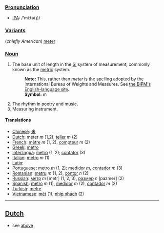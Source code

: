 === [[Pronunciation]] ===
*[[International Phonetic Alphabet|IPA]]: /'miːtə(ɻ)/
=== [[Variant]]s ===
(''chiefly American'') [[meter]]
=== [[Noun]] ===
#The base unit of length in the [[SI]] system of measurement, commonly known as the [[metric]] system.
#:'''Note:''' This, rather than ''meter'' is the spelling adopted by the International Bureau of Weights and Measures.  See [http://www1.bipm.org/en/si/base_units/ the BIPM's English-language site].
#:'''Symbol:''' m
#The rhythm in poetry and music.
#Measuring instrument.

==== Translations ====
*[[Chinese]]: [[米]]
*[[Dutch]]: meter ''m'' (1,2), [[teller]] ''m'' (2)
*[[French]]: [[mètre]] ''m'' (1, 2), [[compteur]] ''m'' (2)
*[[Greek]]: [[metro]]
*[[Interlingua]]: [[metro]] (1, 2); [[contator]] (3)
*[[Italian]]: [[metro]] ''m'' (1)
*[[Latin]]: [[]]
*[[Portuguese]]: [[metro]] ''m'' (1, 2); [[medidor]] ''m'', [[contador]] ''m'' (3)
*[[Romanian]]: [[metru]] ''m'' (1, 2), [[contor]] ''n'' (2)
*[[Russian]]: [[метр]] ''m'' [metr] (1, 2, 3), [[размер]] ''n'' [pazmer] (2)
*[[Spanish]]: [[metro]] ''m'' (1), [[medidor]] ''m'' (2), [[contador]] ''m'' (2)
*[[Turkish]]: [[metre]]
*[[Vietnamese]]: [[mét]] (1), [[nhịp phách]] (2)
----
==[[Dutch]]==

*see [[metre|above]]